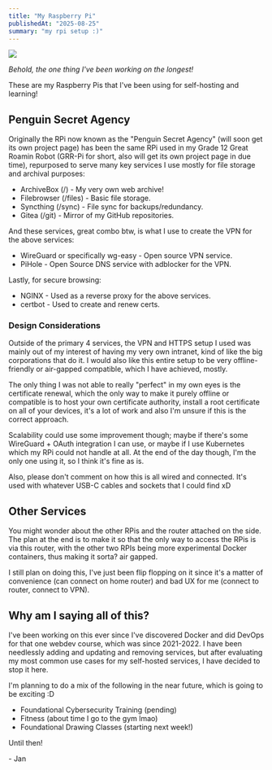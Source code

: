 ```yaml
---
title: "My Raspberry Pi"
publishedAt: "2025-08-25"
summary: "my rpi setup :)"
---
```


![](/assets/b/log/psa.jpeg)

*Behold, the one thing I've been working on the longest!*

These are my Raspberry Pis that I've been using for self-hosting and learning!

## Penguin Secret Agency

Originally the RPi now known as the "Penguin Secret Agency" (will soon get its own project page)
has been the same RPi used in my Grade 12 Great Roamin Robot (GRR-Pi for short, also will get its
own project page in due time), repurposed to serve many key services I use mostly for file storage 
and archival purposes:
* ArchiveBox (/) - My very own web archive!
* Filebrowser (/files) - Basic file storage.
* Syncthing (/sync) - File sync for backups/redundancy.
* Gitea (/git) - Mirror of my GitHub repositories.

And these services, great combo btw, is what I use to create the VPN for the above services:
* WireGuard or specifically wg-easy - Open source VPN service.
* PiHole - Open Source DNS service with adblocker for the VPN.

Lastly, for secure browsing:
* NGINX - Used as a reverse proxy for the above services.
* certbot - Used to create and renew certs.

### Design Considerations

Outside of the primary 4 services, the VPN and HTTPS setup I used was mainly out of my interest of 
having my very own intranet, kind of like the big corporations that do it. I would also like this 
entire setup to be very offline-friendly or air-gapped compatible, which I have achieved, mostly. 

The only thing I was not able to really "perfect" in my own eyes is the certificate renewal, which 
the only way to make it purely offline or compatible is to host your own certificate authority, 
install a root certificate on all of your devices, it's a lot of work and also I'm unsure if 
this is the correct approach.

Scalability could use some improvement though; maybe if there's some WireGuard + OAuth integration
I can use, or maybe if I use Kubernetes which my RPi could not handle at all. At the end 
of the day though, I'm the only one using it, so I think it's fine as is.

Also, please don't comment on how this is all wired and connected. It's used with whatever USB-C
cables and sockets that I could find xD

## Other Services

You might wonder about the other RPis and the router attached on the side. The plan at 
the end is to make it so that the only way to access the RPis is via this router, with 
the other two RPIs being more experimental Docker containers, thus making it sorta? air gapped.

I still plan on doing this, I've just been flip flopping on it since it's a matter of convenience
(can connect on home router) and bad UX for me (connect to router, connect to VPN).

## Why am I saying all of this?

I've been working on this ever since I've discovered Docker and did DevOps for that one webdev 
course, which was since 2021-2022. I have been needlessly adding and updating and removing 
services, but after evaluating my most common use cases for my self-hosted services, I have 
decided to stop it here.

I'm planning to do a mix of the following in the near future, which is going to be exciting :D
* Foundational Cybersecurity Training (pending)
* Fitness (about time I go to the gym lmao)
* Foundational Drawing Classes (starting next week!)

Until then!

\- Jan
